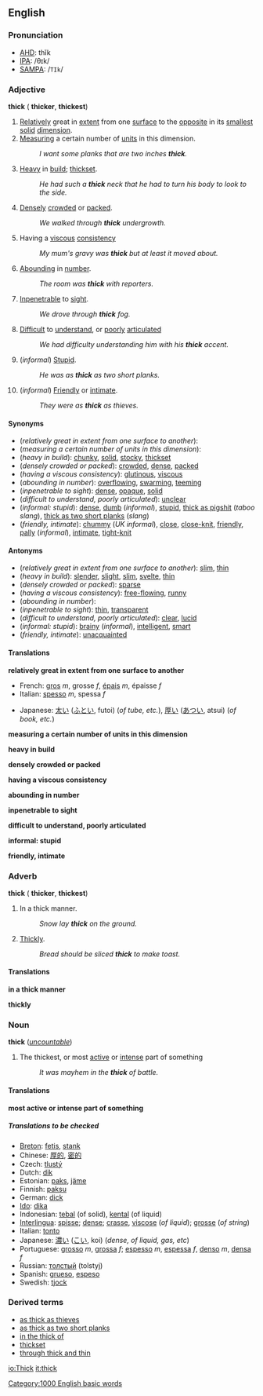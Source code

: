 ==English==
===Pronunciation===
*[[AHD]]: thĭk
*[[IPA]]: /θɪk/
*[[SAMPA]]: /<tt>TIk</tt>/

===Adjective===
'''thick''' ({{compar}} '''thicker''', {{superl}} '''thickest''')

#[[Relatively]] great in [[extent]] from one [[surface]] to the [[opposite]] in its [[small]]est [[solid]] [[dimension]].
#[[measure|Measuring]] a certain number of [[unit]]s in this dimension.
#:''I want some planks that are two inches '''thick'''.''
#[[Heavy]] in [[build]]; [[thickset]].
#:''He had such a '''thick''' neck that he had to turn his body to look to the side.''
#[[Densely]] [[crowded]] or [[packed]].
#:''We walked through '''thick''' undergrowth.''
#Having a [[viscous]] [[consistency]]
#:''My mum's gravy was '''thick''' but at least it moved about.''
#[[Abounding]] in [[number]].
#:''The room was '''thick''' with reporters.''
#[[Inpenetrable]] to [[sight]].
#:''We drove through '''thick''' fog.''
#[[Difficult]] to [[understand]], or [[poorly]] [[articulated]]
#:''We had difficulty understanding him with his '''thick''' accent.''
#(''informal'') [[Stupid]].
#:''He was as '''thick''' as two short planks.''
#(''informal'') [[Friendly]] or [[intimate]].
#:''They were as '''thick''' as thieves.''

====Synonyms====
*(''relatively great in extent from one surface to another''):
*(''measuring a certain number of units in this dimension''):
*(''heavy in build''): [[chunky]], [[solid]], [[stocky]], [[thickset]]
*(''densely crowded or packed''): [[crowded]], [[dense]], [[packed]]
*(''having a viscous consistency''): [[glutinous]], [[viscous]]
*(''abounding in number''): [[overflow]]ing, [[swarm]]ing, [[teem]]ing
*(''inpenetrable to sight''): [[dense]], [[opaque]], [[solid]]
*(''difficult to understand, poorly articulated''): [[unclear]]
*(''informal: stupid''): [[dense]], [[dumb]] (''informal''), [[stupid]], [[thick as pigshit]] (''taboo slang''), [[thick as two short planks]] (''slang'')
*(''friendly, intimate''): [[chummy]] (''UK informal''), [[close]], [[close-knit]], [[friendly]], [[pally]] (''informal''), [[intimate]], [[tight-knit]]

====Antonyms====
*(''relatively great in extent from one surface to another''): [[slim]], [[thin]]
*(''heavy in build''): [[slender]], [[slight]], [[slim]], [[svelte]], [[thin]]
*(''densely crowded or packed''): [[sparse]]
*(''having a viscous consistency''): [[free-flowing]], [[runny]]
*(''abounding in number''):
*(''inpenetrable to sight''): [[thin]], [[transparent]]
*(''difficult to understand, poorly articulated''): [[clear]], [[lucid]]
*(''informal: stupid''): [[brainy]] (''informal''), [[intelligent]], [[smart]]
*(''friendly, intimate''): [[unacquainted]]

====Translations====

'''relatively great in extent from one surface to another'''
{{top}}
*French: [[gros]] ''m'', grosse ''f'', [[épais]] ''m'', épaisse ''f''
*Italian: [[spesso]] ''m'', spessa ''f''
{{mid}}
*Japanese: [[太い]] ([[ふとい]], futoi) (''of tube, etc.''), [[厚い]] ([[あつい]], atsui) (''of book, etc.'')
{{bottom}}

'''measuring a certain number of units in this dimension'''
{{top}}
{{mid}}
{{bottom}}

'''heavy in build'''
{{top}}
{{mid}}
{{bottom}}

'''densely crowded or packed'''
{{top}}
{{mid}}
{{bottom}}

'''having a viscous consistency'''
{{top}}
{{mid}}
{{bottom}}

'''abounding in number'''
{{top}}
{{mid}}
{{bottom}}

'''inpenetrable to sight'''
{{top}}
{{mid}}
{{bottom}}

'''difficult to understand, poorly articulated'''
{{top}}
{{mid}}
{{bottom}}

'''informal: stupid'''
{{top}}
{{mid}}
{{bottom}}

'''friendly, intimate'''
{{top}}
{{mid}}
{{bottom}}

===Adverb===
'''thick''' ({{compar}} '''thicker''', {{superl}} '''thickest''')

#In a thick manner.
#:''Snow lay '''thick''' on the ground.''
#[[Thickly]].
#:''Bread should be sliced '''thick''' to make toast.''

====Translations====

'''in a thick manner'''
{{top}}
{{mid}}
{{bottom}}

'''thickly'''
{{top}}
{{mid}}
{{bottom}}

===Noun===
'''thick''' (''[[uncountable]]'')
#The thickest, or most [[active]] or [[intense]] part of something
#:''It was mayhem in the '''thick''' of battle.''

====Translations====

'''most active or intense part of something'''
{{top}}
{{mid}}
{{bottom}}

=====Translations to be checked=====
<!--Remove this section once all of the translations below have been moved into the tables above.-->
{{checktrans}}

*[[Breton]]: [[fetis]], [[stank#Breton|stank]]
*Chinese: [[厚的]], [[密的]]
*Czech: [[tlustý]]
*Dutch: [[dik]]
*Estonian: [[paks]], [[jäme]]
*Finnish: [[paksu]]
*German: [[dick#German|dick]]
*[[Ido]]: [[dika]]
*Indonesian: [[tebal]] (of solid), [[kental]] (of liquid)
*[[Interlingua]]: [[spisse]]; [[dense#Interlingua|dense]]; [[crasse#Interlingua|crasse]], [[viscose#Interlingua|viscose]] (''of liquid''); [[grosse]] (''of string'')
*Italian: [[tonto]]
*Japanese: [[濃い]] ([[こい]], koi) (''dense, of liquid, gas, etc'')
*Portuguese: [[grosso]] ''m'', [[grossa]] ''f''; [[espesso]] ''m'', [[espessa]] ''f'', [[denso]] ''m'', [[densa]] ''f''
*Russian: [[толстый]] (tolstyj)
*Spanish: [[grueso]], [[espeso]]
*Swedish: [[tjock]]

===Derived terms===
*[[as thick as thieves]]
*[[as thick as two short planks]]
*[[in the thick of]]
*[[thickset]]
*[[through thick and thin]]

[[Category:1000 English basic words]]

[[io:Thick]]
[[it:thick]]